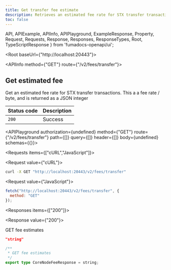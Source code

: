 ```yaml
---
title: Get transfer fee estimate
description: Retrieves an estimated fee rate for STX transfer transactions.
toc: false
---
```


  API,
  APIExample,
  APIInfo,
  APIPlayground,
  ExampleResponse,
  Property,
  Request,
  Requests,
  Response,
  Responses,
  ResponseTypes,
  Root,
  TypeScriptResponse
} from 'fumadocs-openapi/ui';

<Root baseUrl={"http://localhost:20443"}>

<API>

<APIInfo method={"GET"} route={"/v2/fees/transfer"}>

## Get estimated fee

Get an estimated fee rate for STX transfer transactions. This a a fee rate / byte, and is returned as a JSON integer

| Status code | Description |
| ----------- | ----------- |
| `200` | Success |

<APIPlayground authorization={undefined} method={"GET"} route={"/v2/fees/transfer"} path={[]} query={[]} header={[]} body={undefined} schemas={{}}>

</APIPlayground>

</APIInfo>

<APIExample>

<Requests items={["cURL","JavaScript"]}>

<Request value={"cURL"}>

```bash
curl -X GET "http://localhost:20443/v2/fees/transfer"
```

</Request>

<Request value={"JavaScript"}>

```js
fetch("http://localhost:20443/v2/fees/transfer", {
  method: "GET"
});
```

</Request>

</Requests>

<Responses items={["200"]}>

<Response value={"200"}>

GET fee estimates

<ResponseTypes>

<ExampleResponse>

```json
"string"
```

</ExampleResponse>

<TypeScriptResponse>

```ts
/**
 * GET fee estimates
 */
export type CoreNodeFeeResponse = string;
```

</TypeScriptResponse>

</ResponseTypes>

</Response>

</Responses>

</APIExample>

</API>

</Root>
